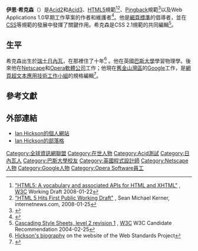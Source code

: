 {{Infobox person
| name                      = 伊恩·希克森
| image                     = Ian Hickson at CSS Working Group Meeting Day Three.jpeg
| image_size                = 
| alt                       = 
| caption                   = 
| birth_date                =  
| birth_place               = [[瑞士|瑞士]][[日內瓦|日內瓦]]
| death_date                =  
| death_place               = 
| nationality               = 
| known_for                 = [[HTML5|HTML5]]、[[CSS|CSS]] 2.1
| education                 = [[巴斯大學|巴斯大學]]物理學
| employer                  = [[Google|Google]]
| organization              = [[Netscape|Netscape]]、[[Opera軟體公司|Opera]]、[[Google|Google]]
}}
'''伊恩·希克森'''（{{lang-en|'''Ian "Hixie" Hickson'''}}）是[[Acid2|Acid2]]和[[Acid3|Acid3]]、[[HTML5|HTML5]]規範<ref name="html5spec">[http://www.w3.org/TR/2008/WD-html5-20080122/ "HTML5: A vocabulary and associated APIs for HTML and XHTML"] {{Wayback|url=http://www.w3.org/TR/2008/WD-html5-20080122/ |date=20201130044309 }}, [[W3C|W3C]] Working Draft 2008-01-22</ref><ref name="internetnews.com">[http://www.internetnews.com/dev-news/article.php/3724041/ "HTML 5 Hits First Public Working Draft"] {{Wayback|url=http://www.internetnews.com/dev-news/article.php/3724041/ |date=20201124181223 }}, Sean Michael Kerner, internetnews.com,  2008-01-25</ref>、[[Pingback|Pingback]]規範<ref name="pingbackspec">{{Cite web |url=http://www.hixie.ch/specs/pingback/pingback |title=Pingback Specification |accessdate=2017-01-08 |archive-date=2020-12-05 |archive-url=https://web.archive.org/web/20201205081208/https://www.hixie.ch/specs/pingback/pingback |dead-url=no }}</ref>以及Web Applications 1.0早期工作草案的作者和維護者<ref>{{cite web|title=Web Applications 1.0|url=https://whatwg.org/specs/web-apps/2005-09-01/|website=whatwg.org|accessdate=2017-04-22|archive-date=2019-10-10|archive-url=https://web.archive.org/web/20191010081449/https://whatwg.org/specs/web-apps/2005-09-01/|dead-url=no}}</ref>。他是[[網頁標準|網頁標準]]的倡導者，並在[[CSS|CSS]]等規範的發展中發揮了關鍵作用。希克森是CSS 2.1規範的共同編輯<ref name="css21">[http://www.w3.org/TR/2004/CR-CSS21-20040225 Cascading Style Sheets, level 2 revision 1] {{Wayback|url=http://www.w3.org/TR/2004/CR-CSS21-20040225 |date=20040811015005 }}, [[W3C|W3C]] W3C Candidate Recommendation 2004-02-25</ref>。

==生平==
希克森出生於[[瑞士|瑞士]][[日內瓦|日內瓦]]，在那裡住了十年<ref>[http://www.webstandards.org/about/members/hixie/ Hickson's biography] {{Webarchive|url=http://arquivo.pt/wayback/20090627042535/http://www.webstandards.org/about/members/hixie/ |date=2009-06-27 }} on the website of the Web Standards Project</ref> 。他在英國[[巴斯大學|巴斯大學]]學習物理學。後來他在[[Netscape|Netscape]]和[[Opera軟體公司|Opera軟體公司]]工作；他現在[[舊金山灣區|舊金山灣區]]的[[Google|Google]]工作，是[[網頁超文本應用技術工作小組|網頁超文本應用技術工作小組]]的規格編輯<ref name="resume">{{Cite web |url=http://ian.hixie.ch/career/resume.html |title=Ian Hickson's resume |accessdate=2017-01-08 |archive-date=2020-02-08 |archive-url=https://web.archive.org/web/20200208115707/http://ian.hixie.ch/career/resume.html |dead-url=no }}</ref>。

== 參考文獻 ==
{{Reflist}}

==外部連結==
* [http://www.hixie.ch/ Ian Hickson的個人網站] {{Wayback|url=http://www.hixie.ch/ |date=20201203230550 }}
* [http://ln.hixie.ch/ Ian Hickson的部落格] {{Wayback|url=http://ln.hixie.ch/ |date=20210106034509 }}

{{DEFAULTSORT:Hickson, Ian}}
[[Category:全球資訊網聯盟|Category:全球資訊網聯盟]]
[[Category:在世人物|Category:在世人物]]
[[Category:Acid測試|Category:Acid測試]]
[[Category:日內瓦人|Category:日內瓦人]]
[[Category:巴斯大學校友|Category:巴斯大學校友]]
[[Category:英國程式設計師|Category:英國程式設計師]]
[[Category:Netscape人物|Category:Netscape人物]]
[[Category:Google人物|Category:Google人物]]
[[Category:Opera_Software員工|Category:Opera Software員工]]
